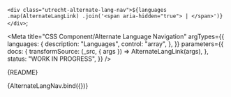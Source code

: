 <!--
@license EUPL-1.2
Copyright (c) 2021 Gemeente Utrecht
Copyright (c) 2021 Robbert Broersma
-->




  `<div class="utrecht-alternate-lang-nav">${languages
    .map(AlternateLangLink)
    .join('<span aria-hidden="true"> | </span>')}</div>`;

<Meta
  title="CSS Component/Alternate Language Navigation"
  argTypes={{
    languages: {
      description: "Languages",
      control: "array",
    },
  }}
  parameters={{
    docs: {
      transformSource: (_src, { args }) => AlternateLangLink(args),
    },
    status: "WORK IN PROGRESS",
  }}
/>

<Description>{README}</Description>

<Canvas>
  <Story
    name="Alternative Languages Navigation"
    args={{
      languages: [
        { textContent: "EN", title: "This page in English", lang: "en", current: true, hreflang: "en" },
        { textContent: "NL", title: "Deze pagina in Nederlands", lang: "nl", current: false, hreflang: "nl" },
      ],
    }}
  >
    {AlternateLangNav.bind({})}
  </Story>
</Canvas>

<ArgsTable story="Alternative Languages Navigation" />

